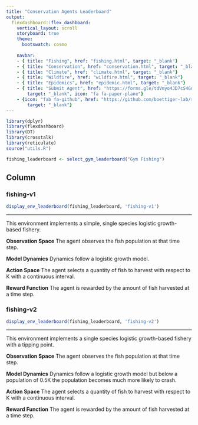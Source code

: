 ```yaml
---
title: "Conservation Agents Leaderboard"
output:
  flexdashboard::flex_dashboard:
    vertical_layout: scroll
    storyboard: true
    theme: 
      bootswatch: cosmo
      
    navbar:
    - { title: "Fishing", href: "fishing.html", target: "_blank"}
    - { title: "Conservation", href: "conservation.html", target: "_blank"}
    - { title: "Climate", href: "climate.html", target: "_blank"}
    - { title: "Wildfire", href: "wildfire.html", target: "_blank"}
    - { title: "Epidemics", href: "epidemic.html", target: "_blank"}
    - { title: "Submit Agent", href: "https://forms.gle/tdVmyo4JD7cS4Goo7", 
        target: "_blank", icon: "fa fa-paper-plane"}
    - {icon: "fab fa-github", href: "https://github.com/boettiger-lab/rl-leaderboard",
        target: "_blank"}
---
```

```r
library(dplyr)
library(flexdashboard)
library(DT)
library(crosstalk)
library(reticulate)
source("utils.R")

fishing_leaderboard <- select_gym_leaderboard("Gym Fishing")
```



Column {.tabset}
-------------------------------------
  
### fishing-v1 


```r
display_env_leaderboard(fishing_leaderboard, 'fishing-v1')
``` 

***


This environment implements a simple, single species logistic growth-based fishery.

**Observation Space** The agent observes the fish population at that time step.

**Model Dynamics** Dynamics follow a logistic growth model.

**Action Space** The agent selects a quantity of fish to harvest with respect to K with a continuous interval.

**Reward Function** The agent is rewarded by the amount of fish harvested at a time step.



### fishing-v2 


```r
display_env_leaderboard(fishing_leaderboard, 'fishing-v2')
``` 

***

This environment implements a single species logistic growth-based fishery with a tipping point.

**Observation Space** The agent observes the fish population at that time step.

**Model Dynamics** Dynamics follow a logistic growth model but below a population of 0.5K the population becomes much more likely to crash.

**Action Space** The agent selects a quantity of fish to harvest with respect to K with a continuous interval.

**Reward Function** The agent is rewarded by the amount of fish harvested at a time step.


